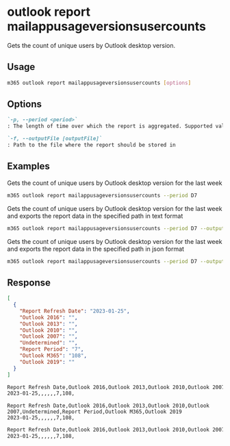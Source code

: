 
# outlook report mailappusageversionsusercounts

Gets the count of unique users by Outlook desktop version.

## Usage

```sh
m365 outlook report mailappusageversionsusercounts [options]
```

## Options

```md definition-list
`-p, --period <period>`
: The length of time over which the report is aggregated. Supported values `D7`, `D30`, `D90`, `D180`.

`-f, --outputFile [outputFile]`
: Path to the file where the report should be stored in
```

<Global />

## Examples

Gets the count of unique users by Outlook desktop version for the last week

```sh
m365 outlook report mailappusageversionsusercounts --period D7
```

Gets the count of unique users by Outlook desktop version for the last week and exports the report data in the specified path in text format

```sh
m365 outlook report mailappusageversionsusercounts --period D7 --output text > "mailappusageversionsusercounts.txt"
```

Gets the count of unique users by Outlook desktop version for the last week and exports the report data in the specified path in json format

```sh
m365 outlook report mailappusageversionsusercounts --period D7 --output json > "mailappusageversionsusercounts.json"
```

## Response

<Tabs>
  <TabItem value="JSON">

  ```json
  [
    {
      "Report Refresh Date": "2023-01-25",
      "Outlook 2016": "",
      "Outlook 2013": "",
      "Outlook 2010": "",
      "Outlook 2007": "",
      "Undetermined": "",
      "Report Period": "7",
      "Outlook M365": "108",
      "Outlook 2019": ""
    }
  ]
  ```

  </TabItem>
  <TabItem value="Text">

  ```txt
  Report Refresh Date,Outlook 2016,Outlook 2013,Outlook 2010,Outlook 2007,Undetermined,Report Period,Outlook M365,Outlook 2019
  2023-01-25,,,,,,7,108,
  ```

  </TabItem>
  <TabItem value="CSV">

  ```csv
  Report Refresh Date,Outlook 2016,Outlook 2013,Outlook 2010,Outlook 2007,Undetermined,Report Period,Outlook M365,Outlook 2019
  2023-01-25,,,,,,7,108,
  ```

  </TabItem>
  <TabItem value="Markdown">

  ```md
  Report Refresh Date,Outlook 2016,Outlook 2013,Outlook 2010,Outlook 2007,Undetermined,Report Period,Outlook M365,Outlook 2019
  2023-01-25,,,,,,7,108,
  ```

  </TabItem>
</Tabs>

